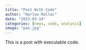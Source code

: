```yaml
---
title: "Post With Code"
author: "Harlow Malloc"
date: "2023-03-14"
categories: [news, code, analysis]
image: "pan.jpg"
---
```


This is a post with executable code.
